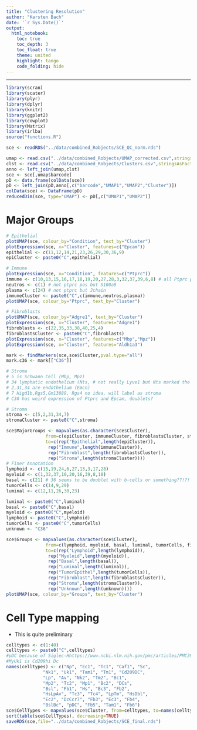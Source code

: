 ```yaml
---
title: "Clustering Resolution"
author: "Karsten Bach"
date: '`r Sys.Date()`'
output:
  html_notebook:
    toc: true
    toc_depth: 3
    toc_float: true
    theme: united
    highlight: tango
    code_folding: hide
---
```

***

```r
library(scran)
library(scater)
library(plyr)
library(dplyr)
library(knitr)
library(ggplot2)
library(cowplot)
library(Matrix)
library(irlba)
source("functions.R")

sce <- readRDS("../data/combined_Robjects/SCE_QC_norm.rds")

umap <- read.csv("../data/combined_Robjects/UMAP_corrected.csv",stringsAsFactors=FALSE)[,-1]
clst <- read.csv("../data/combined_Robjects/Clusters.csv",stringsAsFactors=FALSE)[,-1]
anno <- left_join(umap,clst)
sce <- sce[,umap$barcode]
pD <- data.frame(colData(sce))
pD <- left_join(pD,anno[,c("barcode","UMAP1","UMAP2","Cluster")])
colData(sce) <- DataFrame(pD)
reducedDim(sce, type="UMAP") <- pD[,c("UMAP1","UMAP2")]
```

# Major Groups
```r
# Epithelial
plotUMAP(sce, colour_by="Condition", text_by="Cluster")
plotExpression(sce, x="Cluster", features=c("Epcam"))
epithelial <- c(11,12,14,21,23,26,29,30,36,9)
epiCluster <- paste0("C",epithelial)

# Immune
plotExpression(sce, x="Condition", features=c("Ptprc"))
immune <- c(10,13,15,16,17,18,19,20,27,28,3,32,37,39,6,8) # all Ptprc pos, 32 not but is together w myeloid, 30 is ptprc pos but maps w epithelial
neutros <- c(1) # not ptprc pos but S100a8
plasma <- c(24) # not ptprc but Jchain
immuneCluster <- paste0("C",c(immune,neutros,plasma))
plotUMAP(sce, colour_by="Ptprc", text_by="Cluster")

# Fibroblasts
plotUMAP(sce, colour_by="Adgre1", text_by="Cluster")
plotExpression(sce, x="Cluster", features="Adgre1")
fibroblasts <- c(22,35,33,38,40,25,4)
fibroblastsCluster <- paste0("C",fibroblasts)
plotExpression(sce, x="Cluster", features=c("Mbp","Mpz"))
plotExpression(sce, x="Cluster", features="Aldh1a3")

mark <- findMarkers(sce,sce$Cluster,pval.type="all")
mark.c36 <- mark[["C36"]]

# Stroma
# 5 is Schwann Cell (Mbp, Mpz)
# 34 lymphatic endothelium (Nts, # not really Lyve1 but Nts marked the lymphatic endothelium in prev)
# 2,31,34 are endothelium (Emcn)
# 7 Higd1b,Rgs5,Gm13889, Rgs4 no idea, will label as stroma
# C30 has weird expression of Ptprc and Epcam, doublets?

# Stroma
stroma <- c(5,2,31,34,7)
stromaCluster <- paste0("C",stroma)

sce$MajorGroups <- mapvalues(as.character(sce$Cluster),
		       from=c(epiCluster, immuneCluster, fibroblastsCluster, stromaCluster),
		       to=c(rep("Epithelial",length(epiCluster)),
			    rep("Immune",length(immuneCluster)),
			    rep("Fibroblast",length(fibroblastsCluster)),
			    rep("Stroma",length(stromaCluster))))
# Finer Annotation
lymphoid <- c(15,19,24,6,27,13,3,17,28)
myeloid <- c(1,32,37,10,20,16,39,8,18)
basal <- c(21) # 36 seems to be doublet with b-cells or something??!?!
tumorCells <- c(14,9,29)
luminal <- c(12,11,26,30,23)

luminal <- paste0("C",luminal)
basal <- paste0("C",basal)
myeloid <- paste0("C",myeloid)
lymphoid <- paste0("C",lymphoid)
tumorCells <- paste0("C",tumorCells)
unknown <- "C36"

sce$Groups <- mapvalues(as.character(sce$Cluster),
		       from=c(lymphoid, myeloid, basal, luminal, tumorCells, fibroblastsCluster, stromaCluster, unknown),
		       to=c(rep("Lymphoid",length(lymphoid)),
			    rep("Myeloid",length(myeloid)),
			    rep("Basal",length(basal)),
			    rep("Luminal",length(luminal)),
			    rep("TumorEpithel",length(tumorCells)),
			    rep("Fibroblast",length(fibroblastsCluster)),
			    rep("Stroma",length(stromaCluster)),
			    rep("Unknown",length(unknown))))
plotUMAP(sce, colour_by="Groups", text_by="Cluster")
```

# Cell Type mapping
- This is quite preliminary
```r
celltypes <- c(1:40)
celltypes <- paste0("C",celltypes)
#pDC because of Siglec-Hhttps://www.ncbi.nlm.nih.gov/pmc/articles/PMC3977341/
#MyUk1 is Cd209hi Dc
names(celltypes) <- c("Np", "Ec1", "Tc1", "Caf1", "Sc",
		      "Nk1", "Uk1", "Tam1", "Tm1", "Cd209DC",
		      "Lp", "Av", "Nk2", "Tm2", "Bc1",
		      "Mp2", "Tc2", "Mp1", "Bc2", "DCs",
		      "Bsl", "Fb1", "Hs", "Bc3", "Fb2",
		      "HsLpAv", "Tc3", "Tc4", "LpTm", "HsDbl",
		      "Ec2", "DcCcr7", "Fb3", "Ec3", "Fb4",
		      "BslBc", "pDC", "Fb5", "Tam1", "Fb6")
sce$CellTypes <- mapvalues(sce$Cluster, from=celltypes, to=names(celltypes))
sort(table(sce$CellTypes), decreasing=TRUE)
saveRDS(sce,file="../data/combined_Robjects/SCE_final.rds")
```
